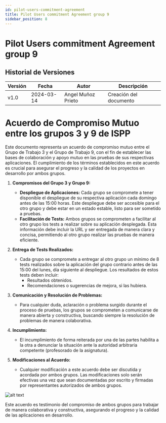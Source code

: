 ```yaml
---
id: pilot-users-commitment-agreement
title: Pilot Users commitment Agreement group 9
sidebar_position: 8
---
```


# Pilot Users commitment Agreement group 9
##  Historial de Versiones

| Versión | Fecha       | Autor      | Descripción                            |
|---------|-------------|------------|----------------------------------------|
| v1.0    | 2024-03-14  | Angel Muñoz Prieto| Creación del documento                 |

# Acuerdo de Compromiso Mutuo entre los grupos 3 y 9 de ISPP

Este documento representa un acuerdo de compromiso mutuo entre el Grupo de Trabajo 3 y el Grupo de Trabajo 9, con el fin de establecer las bases de colaboración y apoyo mutuo en las pruebas de sus respectivas aplicaciones. El cumplimiento de los términos establecidos en este acuerdo es crucial para asegurar el progreso y la calidad de los proyectos en desarrollo por ambos grupos.

1. **Compromisos del Grupo 3 y Grupo 9:**
   - **Despliegue de Aplicaciones:** Cada grupo se compromete a tener disponible el despliegue de su respectiva aplicación cada domingo antes de las 15:00 horas. Este despliegue debe ser accesible para el otro grupo y debe estar en un estado estable, listo para ser sometido a pruebas.
   - **Facilitación de Tests:** Ambos grupos se comprometen a facilitar al otro grupo los tests a realizar sobre su aplicación desplegada. Esta información debe incluir la URL y ser entregada de manera clara y concisa, permitiendo al otro grupo realizar las pruebas de manera eficiente.

2. **Entrega de Tests Realizados:**
   - Cada grupo se compromete a entregar al otro grupo un mínimo de 8 tests realizados sobre la aplicación del grupo contrario antes de las 15:00 del lunes, día siguiente al despliegue. Los resultados de estos tests deben incluir:
     - Resultados obtenidos.
     - Recomendaciones o sugerencias de mejora, si las hubiera.

3. **Comunicación y Resolución de Problemas:**
   - Para cualquier duda, aclaración o problema surgido durante el proceso de pruebas, los grupos se comprometen a comunicarse de manera abierta y constructiva, buscando siempre la resolución de problemas de manera colaborativa.

4. **Incumplimiento:**
   - El incumplimiento de forma reiterada por una de las partes habilita a la otra a denunciar la situación ante la autoridad arbitraria competente (profesorado de la asignatura).

5. **Modificaciones al Acuerdo:**
   - Cualquier modificación a este acuerdo debe ser discutida y acordada por ambos grupos. Las modificaciones solo serán efectivas una vez que sean documentadas por escrito y firmadas por representantes autorizados de ambos grupos.


![alt text](image.png)

Este acuerdo es testimonio del compromiso de ambos grupos para trabajar de
manera colaborativa y constructiva, asegurando el progreso y la calidad de las
aplicaciones en desarrollo.